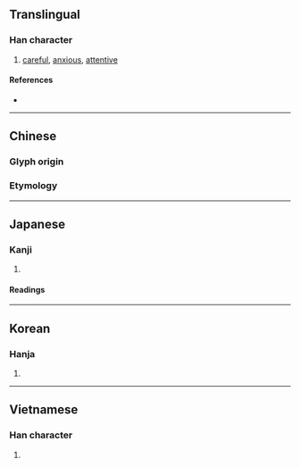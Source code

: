 {{also|殷}}
{{character info/new}}
==Translingual==

===Han character===
{{Han char|rn=61|rad=心|as=10|sn=14|four=77334|canj=HEP|ids=⿱殷心}}

# [[careful]], [[anxious]], [[attentive]]

====References====
* {{Han ref|kx=0397.230|dkj=11045|dj=0736.160|hdz=42334.060|uh=6147|ud=24903|bh=B9FE|bd=47614}}

----

==Chinese==

===Glyph origin===
{{Han etym}}

===Etymology===
{{zh-see|殷|v|hospitality}}

----

==Japanese==

===Kanji===
{{ja-kanji|grade=|rs=心10}}

# {{defn|lang=ja|sort=心10}}

====Readings====
{{ja-readings
|on=いん
|kun=いた-む, ねんご-ろ
}}

----

==Korean==

===Hanja===
{{ko-hanja|hangeul=은|eumhun=|rv=eun|mr=ŭn|y=un}}

# {{defn|lang=ko|sort=心10}}

----

==Vietnamese==

===Han character===
{{vi-readings|rs=心10|hanviet=ân}}

# {{defn|lang=vi|sort=心10}}